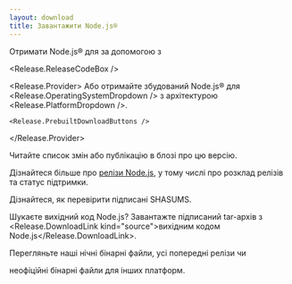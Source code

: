 ```yaml
---
layout: download
title: Завантажити Node.js®
---
```


<section>
  Отримати Node.js® <Release.VersionDropdown /> для <Release.OperatingSystemDropdown /> за допомогою <Release.InstallationMethodDropdown /> з <Release.PackageManagerDropdown />

<Release.ReleaseCodeBox />

  <Release.Provider>
    Або отримайте збудований Node.js® для <Release.OperatingSystemDropdown /> з архітектурою <Release.PlatformDropdown />.

    <Release.PrebuiltDownloadButtons />

  </Release.Provider>
</section>

<section>
  Читайте <Release.ChangelogLink>список змін</Release.ChangelogLink> або <Release.BlogPostLink>публікацію в блозі</Release.BlogPostLink> про цю версію.

Дізнайтеся більше про [релізи Node.js](/about/previous-releases), у тому числі про розклад релізів та статус підтримки.

Дізнайтеся, як <LinkWithArrow href="https://github.com/nodejs/node#verifying-binaries">перевірити</LinkWithArrow> підписані SHASUMS.

Шукаєте вихідний код Node.js? Завантажте підписаний tar-архів з <Release.DownloadLink kind="source">вихідним кодом Node.js</Release.DownloadLink>.

Перегляньте наші <LinkWithArrow href="https://nodejs.org/download/nightly/">нічні</LinkWithArrow> бінарні файли,
усі <LinkWithArrow href="https://nodejs.org/download/release/">попередні релізи</LinkWithArrow> чи

  <LinkWithArrow href="https://unofficial-builds.nodejs.org/download/">неофіційні</LinkWithArrow> бінарні файли для інших платформ.
</section>
